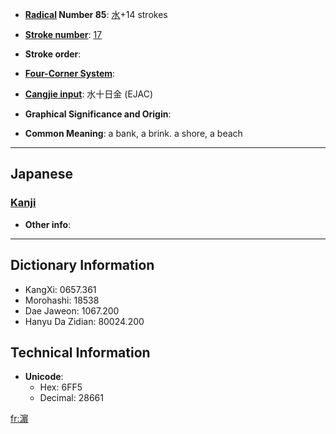 * '''[[Wiktionary:Chinese radical index| Radical]] Number 85''': [[Wiktionary:Chinese radical index 水|水]]+14 strokes

* '''[[Wiktionary:Chinese total strokes index|Stroke number]]''': [[Wiktionary:Chinese total strokes index 17|17]]

* '''Stroke order''': 

* '''[[Wiktionary:Chinese four corner index|Four-Corner System]]''': 

* '''[[Wiktionary:Chinese Cangjie index|Cangjie input]]''': 水十日金 (EJAC)

* '''Graphical Significance and Origin''': 

* '''Common Meaning''': a bank, a brink. a shore, a beach

----

==Japanese==
===[[Kanji]]===
{{kanji|on readings=[[ひん]] (hin)
|kun readings=[[はま]] (hama)
}}

* '''Other info''':  

----

== Dictionary Information ==

* KangXi: 0657.361
* Morohashi: 18538
* Dae Jaweon: 1067.200
* Hanyu Da Zidian: 80024.200

== Technical Information ==

* '''Unicode''':
** Hex: 6FF5
** Decimal: 28661

[[fr:濵]]